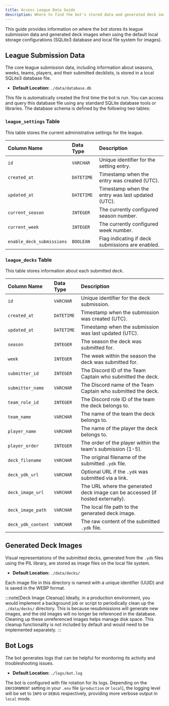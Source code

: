 ```yaml
---
title: Access League Data Guide
description: Where to find the bot's stored data and generated deck images.
---
```


This guide provides information on where the bot stores its league submission data and generated deck images when using the default local storage configurations (SQLite3 database and local file system for images).

## League Submission Data

The core league submission data, including information about seasons, weeks, teams, players, and their submitted decklists, is stored in a local SQLite3 database file.

- **Default Location:** `./data/database.db`

This file is automatically created the first time the bot is run. You can access and query this database file using any standard SQLite database tools or libraries. The database schema is defined by the following two tables:

### `league_settings` Table

This table stores the current administrative settings for the league.

| Column Name               | Data Type  | Description                                      |
| :------------------------ | :--------- | :----------------------------------------------- |
| `id`                      | `VARCHAR`  | Unique identifier for the setting entry.         |
| `created_at`              | `DATETIME` | Timestamp when the entry was created (UTC).      |
| `updated_at`              | `DATETIME` | Timestamp when the entry was last updated (UTC). |
| `current_season`          | `INTEGER`  | The currently configured season number.          |
| `current_week`            | `INTEGER`  | The currently configured week number.            |
| `enable_deck_submissions` | `BOOLEAN`  | Flag indicating if deck submissions are enabled. |

### `league_decks` Table

This table stores information about each submitted deck.

| Column Name        | Data Type  | Description                                                                    |
| :----------------- | :--------- | :----------------------------------------------------------------------------- |
| `id`               | `VARCHAR`  | Unique identifier for the deck submission.                                     |
| `created_at`       | `DATETIME` | Timestamp when the submission was created (UTC).                               |
| `updated_at`       | `DATETIME` | Timestamp when the submission was last updated (UTC).                          |
| `season`           | `INTEGER`  | The season the deck was submitted for.                                         |
| `week`             | `INTEGER`  | The week within the season the deck was submitted for.                         |
| `submitter_id`     | `INTEGER`  | The Discord ID of the Team Captain who submitted the deck.                     |
| `submitter_name`   | `VARCHAR`  | The Discord name of the Team Captain who submitted the deck.                   |
| `team_role_id`     | `INTEGER`  | The Discord role ID of the team the deck belongs to.                           |
| `team_name`        | `VARCHAR`  | The name of the team the deck belongs to.                                      |
| `player_name`      | `VARCHAR`  | The name of the player the deck belongs to.                                    |
| `player_order`     | `INTEGER`  | The order of the player within the team's submission (1-5).                    |
| `deck_filename`    | `VARCHAR`  | The original filename of the submitted `.ydk` file.                            |
| `deck_ydk_url`     | `VARCHAR`  | Optional URL if the `.ydk` was submitted via a link.                           |
| `deck_image_url`   | `VARCHAR`  | The URL where the generated deck image can be accessed (if hosted externally). |
| `deck_image_path`  | `VARCHAR`  | The local file path to the generated deck image.                               |
| `deck_ydk_content` | `VARCHAR`  | The raw content of the submitted `.ydk` file.                                  |

## Generated Deck Images

Visual representations of the submitted decks, generated from the `.ydk` files using the PIL library, are stored as image files on the local file system.

- **Default Location:** `./data/decks/`

Each image file in this directory is named with a unique identifier (UUID) and is saved in the WEBP format.

:::note[Deck Image Cleanup]
Ideally, in a production environment, you would implement a background job or script to periodically clean up the `./data/decks/` directory. This is because resubmissions will generate new images, and the old images will no longer be referenced in the database. Cleaning up these unreferenced images helps manage disk space. This cleanup functionality is not included by default and would need to be implemented separately.
:::

## Bot Logs

The bot generates logs that can be helpful for monitoring its activity and troubleshooting issues.

- **Default Location:** `./logs/bot.log`

The bot is configured with file rotation for its logs. Depending on the `ENVIORNMENT` setting in your `.env` file (`production` or `local`), the logging level will be set to `INFO` or `DEBUG` respectively, providing more verbose output in `local` mode.
